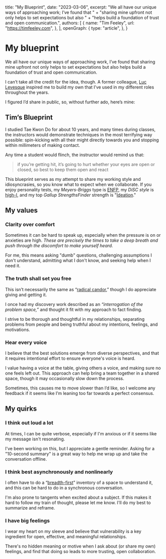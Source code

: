   title: "My Blueprint",
  date: "2023-03-06",
  excerpt:
    "We all have our unique ways of approaching work; I’ve found that " +
    "sharing mine upfront not only helps to set expectations but also " +
    "helps build a foundation of trust and open communication.",
  authors: [
    {
      name: "Tim Feeley",
      url: "https://timfeeley.com",
    },
  ],
  openGraph: {
    type: "article",
  },
}

# My blueprint

We all have our unique ways of approaching work, I’ve found that sharing mine
upfront not only helps to set expectations but also helps build a foundation of
trust and open communication.

I can’t take all the credit for the idea, though. A former colleague,
[Luc Levesque](https://luclevesque.com/blogs/luc-levesques-blog/leader-blueprint-how-to-help-new-employees-be-rockstars-a-new-approach)
inspired me to build my own that I’ve used in my different roles throughout the
years.

I figured I’d share in public, so, without further ado, here’s mine:

<section className="bg-[url('/flux.svg')] sm:p-20 p-10 rounded-3xl">
<h1 className="mt-0 font-bold text-astronaut-800 mb-4">Tim’s Blueprint</h1>

I studied Tae Kwon Do for about 10 years, and many times during classes, the
instructors would demonstrate techniques in the most terrifying way possible:
spin-kicking with all their might directly towards you and stopping within
millimeters of making contact.

Any time a student would flinch, the instructor would remind us that:

> if you’re getting hit, it’s going to hurt whether your eyes are open or
> closed, so best to keep them open and react

This blueprint serves as my attempt to share my working style and
idiosyncrasies, so you know what to expect when we collaborate. If you enjoy
personality tests, my _Meyers-Briggs_ type is
[ENFP](https://www.16personalities.com/enfp-personality), my _DiSC style_ is
[high-I](https://discinsights.com/personality-style-i), and my top _Gallup
StrengthsFinder_ strength is
"[Ideation](https://www.gallup.com/cliftonstrengths/en/249674/ideation-theme-productively-aim-your-cliftonstrengths-talent.aspx)."

## My values

### Clarity over comfort

Sometimes it can be hard to speak up, especially when the pressure is on or
anxieties are high. _These are precisely the times to take a deep breath and
push through the discomfort to make yourself heard._

For me, this means asking "dumb" questions, challenging assumptions I don't
understand, admitting what I don't know, and seeking help when I need it.

### The truth shall set you free

This isn’t necessarily the same as
“[radical candor](https://www.radicalcandor.com/our-approach/),” though I do
appreciate giving and getting it.

I once had my discovery work described as an _“interrogation of the problem
space,”_ and thought it fit with my approach to fact finding.

I strive to be thorough and thoughtful in my relationships, separating problems
from people and being truthful about my intentions, feelings, and motivations.

### Hear every voice

I believe that the best solutions emerge from diverse perspectives, and that it
requires intentional effort to ensure everyone's voice is heard.

I value having a voice at the table, giving others a voice, and making sure no
one feels left out. This approach can help bring a team together in a shared
space, though it may occasionally slow down the process.

Sometimes, this causes me to move slower than I’d like, so I welcome any
feedback if it seems like I’m leaning too far towards a perfect consensus.

## My quirks

### I think out loud a lot

At times, I can be quite verbose, especially if I'm anxious or if it seems like
my message isn't resonating.

I've been working on this, but I appreciate a gentle reminder. Asking for a
"10-second summary" is a great way to help me wrap up and take the conversation
offline.

### I think best asynchronously and nonlinearly

I often have to do a
“[breadth-first](https://en.wikipedia.org/wiki/Breadth-first_search)” inventory
of a space to understand it, and this can be hard to do in a synchronous
conversation.

I'm also prone to tangents when excited about a subject. If this makes it hard
to follow my train of thought, please let me know. I'll do my best to summarize
and reframe.

### I have big feelings

I wear my heart on my sleeve and believe that vulnerability is a key ingredient
for open, effective, and meaningful relationships.

There's no hidden meaning or motive when I ask about (or share my own) feelings,
and find that doing so leads to more trusting, open collaboration.

</section>
